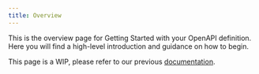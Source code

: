 ```yaml
---
title: Overview
---
```


This is the overview page for Getting Started with your OpenAPI definition. Here you will find a high-level introduction and guidance on how to begin.

<Warning>This page is a WIP, please refer to our previous [documentation](https://buildwithfern.com/learn/api-definition/introduction/what-is-an-api-definition).</Warning> 